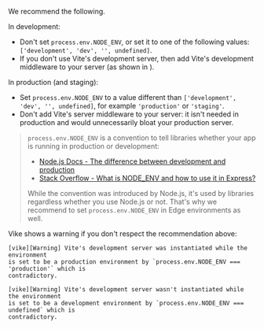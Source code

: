 
We recommend the following.

In development:
- Don't set `process.env.NODE_ENV`, or set it to one of the following values: `['development', 'dev', '', undefined]`.
- If you don't use Vite's development server, then add Vite's development middleware to your server (as shown in <Link href="/renderPage#usage" />).

In production (and staging):
- Set `process.env.NODE_ENV` to a value different than `['development', 'dev', '', undefined]`, for example `'production'` or `'staging'`.
- Don't add Vite's server middleware to your server: it isn't needed in production and would unnecessarily bloat your production server.

> `process.env.NODE_ENV` is a convention to tell libraries whether your app is running in production or development:
>
> - [Node.js Docs - The difference between development and production](https://nodejs.dev/en/learn/nodejs-the-difference-between-development-and-production/#:~:text=You%20can%20signal%20Node.js%20that%20you%20are%20running%20in%20production%20by%20setting%20the%20NODE_ENV%3Dproduction%20environment%20variable.)
> - [Stack Overflow - What is NODE_ENV and how to use it in Express?](https://stackoverflow.com/questions/16978256/what-is-node-env-and-how-to-use-it-in-express/16979503#16979503:~:text=NODE_ENV%20specifically%20is%20used%20(by%20convention)%20to%20state%20whether%20a%20particular%20environment%20is%20a%20production%20or%20a%20development%20environment.)
>
> While the convention was introduced by Node.js, it's used by libraries regardless whether you use Node.js or not. That's why we recommend to set `process.env.NODE_ENV` in Edge environments as well.

Vike shows a warning if you don't respect the recommendation above:

```
[vike][Warning] Vite's development server was instantiated while the environment
is set to be a production environment by `process.env.NODE_ENV === 'production'` which is
contradictory.
```
```
[vike][Warning] Vite's development server wasn't instantiated while the environment
is set to be a development environment by `process.env.NODE_ENV === undefined` which is
contradictory.
```
